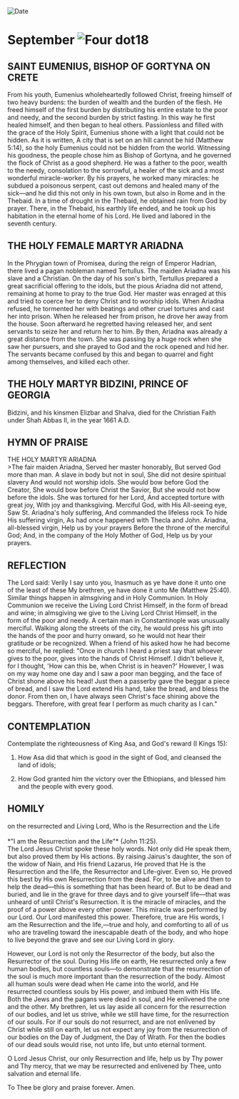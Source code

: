 
<RunningHead />
<Image src="/title-imprint.png" height={68} width={50} alt="Date" className="title-imprint"/>

# <div id="date">September <Image className="four-dot" src="/four-dot.png" height={15} width={15} alt="Four dot" />18</div>

## SAINT EUMENIUS, BISHOP OF GORTYNA ON CRETE

From his youth, Eumenius wholeheartedly followed Christ, freeing himself of two heavy burdens: the burden of wealth and the burden of the flesh. He freed himself of the first burden by distributing his entire estate to the poor and needy, and the second burden by strict fasting. In this way he first healed himself, and then began to heal others. Passionless and filled with the grace of the Holy Spirit, Eumenius shone with a light that could not be hidden. As it is written, A city that is set on an hill cannot be hid (Matthew 5:14), so the holy Eumenius could not be hidden from the world. Witnessing his goodness, the people chose him as Bishop of Gortyna, and he governed the flock of Christ as a good shepherd. He was a father to the poor, wealth to the needy, consolation to the sorrowful, a healer of the sick and a most wonderful miracle-worker. By his prayers, he worked many miracles: he subdued a poisonous serpent, cast out demons and healed many of the sick—and he did this not only in his own town, but also in Rome and in the Thebaid. In a time of drought in the Thebaid, he obtained rain from God by prayer. There, in the Thebaid, his earthly life ended, and he took up his habitation in the eternal home of his Lord. He lived and labored in the seventh century.

## THE HOLY FEMALE MARTYR ARIADNA

In the Phrygian town of Promisea, during the reign of Emperor Hadrian, there lived a pagan nobleman named Tertullus. The maiden Ariadna was his slave and a Christian. On the day of his son's birth, Tertullus prepared a great sacrificial offering to the idols, but the pious Ariadna did not attend, remaining at home to pray to the true God. Her master was enraged at this and tried to coerce her to deny Christ and to worship idols. When Ariadna refused, he tormented her with beatings and other cruel tortures and cast her into prison. When he released her from prison, he drove her away from the house. Soon afterward he regretted having released her, and sent servants to seize her and return her to him. By then, Ariadna was already a great distance from the town. She was passing by a huge rock when she saw her pursuers, and she prayed to God and the rock opened and hid her. The servants became confused by this and began to quarrel and fight among themselves, and killed each other.

## THE HOLY MARTYR BIDZINI, PRINCE OF GEORGIA

Bidzini, and his kinsmen Elizbar and Shalva, died for the Christian Faith under Shah Abbas II, in the year 1661 A.D.


## HYMN OF PRAISE
<div style={{textAlign:'center', color:'crimson', fontWeight:'bold'}}>
THE HOLY MARTYR ARIADNA
</div>
>The fair maiden Ariadna,  
Served her master honorably,  
But served God more than man.  
A slave in body but not in soul,  
She did not desire spiritual slavery  
And would not worship idols.  
She would bow before God the Creator,  
She would bow before Christ the Savior,  
But she would not bow before the idols.  
She was tortured for her Lord,  
And accepted torture with great joy,  
With joy and thanksgiving.  
Merciful God, with His All-seeing eye,  
Saw St. Ariadna's holy suffering,  
And commanded the lifeless rock  
To hide His suffering virgin,   
As had once happened with Thecla and John.  
Ariadna, all-blessed virgin,  
Help us by your prayers  
Before the throne of the merciful God;  
And, in the company of the Holy Mother of God,  
Help us by your prayers.  


## REFLECTION

The Lord said: Verily I say unto you, Inasmuch as ye have done it unto one of the least of these My brethren, ye have done it unto Me (Matthew 25:40). Similar things happen in almsgiving and in Holy Communion. In Holy Communion we receive the Living Lord Christ Himself, in the form of bread and wine; in almsgiving we give to the Living Lord Christ Himself, in the form of the poor and needy. A certain man in Constantinople was unusually merciful. Walking along the streets of the city, he would press his gift into the hands of the poor and hurry onward, so he would not hear their gratitude or be recognized. When a friend of his asked how he had become so merciful, he replied: "Once in church I heard a priest say that whoever gives to the poor, gives into the hands of Christ Himself. I didn't believe it, for I thought, 'How can this be, when Christ is in heaven?' However, I was on my way home one day and I saw a poor man begging, and the face of Christ shone above his head! Just then a passerby gave the beggar a piece of bread, and I saw the Lord extend His hand, take the bread, and bless the donor. From then on, I have always seen Christ's face shining above the beggars. Therefore, with great fear I perform as much charity as I can."


## CONTEMPLATION

Contemplate the righteousness of King Asa, and God's reward (I Kings 15):

1. How Asa did that which is good in the sight of God, and cleansed the land of idols;

2. How God granted him the victory over the Ethiopians, and blessed him and the people with every good.


## HOMILY
<div style={{textAlign:'center', color:'crimson', fontWeight:'bold'}}>
on the resurrected and Living Lord, Who is the Resurrection and the Life
</div>
<br />
<div style={{textAlign:'right'}}>
*"I am the Resurrection and the Life"* (John 11:25).
</div>
The Lord Jesus Christ spoke these holy words. Not only did He speak them, but also proved them by His actions. By raising Jairus's daughter, the son of the widow of Nain, and His friend Lazarus, He proved that He is the Resurrection and the life, the Resurrector and Life-giver. Even so, He proved this best by His own Resurrection from the dead. For, to be alive and then to help the dead—this is something that has been heard of. But to be dead and buried, and lie in the grave for three days and to give yourself life—that was unheard of until Christ's Resurrection. It is the miracle of miracles, and the proof of a power above every other power. This miracle was performed by our Lord. Our Lord manifested this power. Therefore, true are His words, I am the Resurrection and the life,—true and holy, and comforting to all of us who are traveling toward the inescapable death of the body, and who hope to live beyond the grave and see our Living Lord in glory.

However, our Lord is not only the Resurrector of the body, but also the Resurrector of the soul. During His life on earth, He resurrected only a few human bodies, but countless souls—to demonstrate that the resurrection of the soul is much more important than the resurrection of the body. Almost all human souls were dead when He came into the world, and He resurrected countless souls by His power, and imbued them with His life. Both the Jews and the pagans were dead in soul, and He enlivened the one and the other. My brethren, let us lay aside all concern for the resurrection of our bodies, and let us strive, while we still have time, for the resurrection of our souls. For if our souls do not resurrect, and are not enlivened by Christ while still on earth, let us not expect any joy from the resurrection of our bodies on the Day of Judgment, the Day of Wrath. For then the bodies of our dead souls would rise, not unto life, but unto eternal torment.

O Lord Jesus Christ, our only Resurrection and life, help us by Thy power and Thy mercy, that we may be resurrected and enlivened by Thee, unto salvation and eternal life.

To Thee be glory and praise forever. Amen. 

